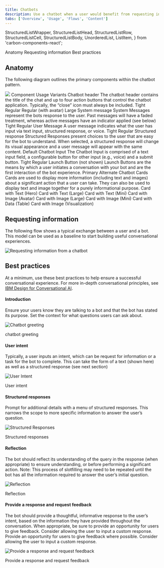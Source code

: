 ```yaml
---
title: Chatbots
description: Use a chatbot when a user would benefit from requesting information on-demand with natural language. They should receive a useful and trustworthy response related to their question or task.
tabs: ['Overview', 'Usage', 'Flows', 'Content']
---
```


  StructuredListWrapper,
  StructuredListHead,
  StructuredListRow,
  StructuredListCell,
  StructuredListBody,
  UnorderedList,
  ListItem,
} from 'carbon-components-react';

<AnchorLinks>

<AnchorLink> Anatomy </AnchorLink>
<AnchorLink> Requesting information </AnchorLink>
<AnchorLink> Best practices </AnchorLink>

</AnchorLinks>

## Anatomy

The following diagram outlines the primary components within the chatbot pattern.

<Image src="/images/chatbot-4.png" />

<StructuredListWrapper>
  <StructuredListHead>
    <StructuredListRow head>
      <StructuredListCell head>Component</StructuredListCell>
      <StructuredListCell head>Usage</StructuredListCell>
      <StructuredListCell head>Variants</StructuredListCell>
    </StructuredListRow>
  </StructuredListHead>
  <StructuredListBody>
    <StructuredListRow>
      <StructuredListCell>Chatbot header</StructuredListCell>
      <StructuredListCell>
        The chatbot header contains the title of the chat and up to four action
        buttons that control the chatbot application. Typically, the “close”
        icon must always be included.
      </StructuredListCell>
      <StructuredListCell>
        <UnorderedList>
          <ListItem>Tight</ListItem>
          <ListItem>Regular</ListItem>
          <ListItem>Regular (with avatar)</ListItem>
          <ListItem>Large</ListItem>
        </UnorderedList>
      </StructuredListCell>
    </StructuredListRow>
    <StructuredListRow>
      <StructuredListCell>System message</StructuredListCell>
      <StructuredListCell>
        System Messages represent the bots response to the user. Past messages
        will have a faded treatment, whereas active messages have an indicator
        applied (see below)
      </StructuredListCell>
      <StructuredListCell>
        <UnorderedList>
          <ListItem>Tight</ListItem>
          <ListItem>Regular</ListItem>
        </UnorderedList>
      </StructuredListCell>
    </StructuredListRow>
    <StructuredListRow>
      <StructuredListCell>User Message</StructuredListCell>
      <StructuredListCell>
        A user message indicates what the user has input via text input,
        structured response, or voice.
      </StructuredListCell>
      <StructuredListCell>
        <UnorderedList>
          <ListItem>Tight</ListItem>
          <ListItem>Regular</ListItem>
        </UnorderedList>
      </StructuredListCell>
    </StructuredListRow>
    <StructuredListRow>
      <StructuredListCell>Structured response</StructuredListCell>
      <StructuredListCell>
        Structured Responses present choices to the user that are easy for the
        bot to understand. When selected, a structured response will change its
        visual appearance and a user message will appear with the same content.
      </StructuredListCell>
      <StructuredListCell>
        <UnorderedList>
          <ListItem>Default</ListItem>
        </UnorderedList>
      </StructuredListCell>
    </StructuredListRow>
    <StructuredListRow>
      <StructuredListCell>Chatbot Input</StructuredListCell>
      <StructuredListCell>
        The Chatbot Input is comprised of a text input field, a configurable
        button for other input (e.g., voice) and a submit button.
      </StructuredListCell>
      <StructuredListCell>
        <UnorderedList>
          <ListItem>Tight</ListItem>
          <ListItem>Regular</ListItem>
        </UnorderedList>
      </StructuredListCell>
    </StructuredListRow>
    <StructuredListRow>
      <StructuredListCell>Launch Button (not shown)</StructuredListCell>
      <StructuredListCell>
        Launch Buttons are the means by which a user initiates a conversation
        with your bot and are the first interaction of the bot experience.
      </StructuredListCell>
      <StructuredListCell>
        <UnorderedList>
          <ListItem>Primary</ListItem>
          <ListItem>Alternate</ListItem>
        </UnorderedList>
      </StructuredListCell>
    </StructuredListRow>
    <StructuredListRow>
      <StructuredListCell>Chatbot Cards</StructuredListCell>
      <StructuredListCell>
        Cards are used to display more information (including text and images)
        about a significant action that a user can take. They can also be used
        to display text and image together for a purely informational purpose.
      </StructuredListCell>
      <StructuredListCell>
        <UnorderedList>
          <ListItem>Card with Text (Hero)</ListItem>
          <ListItem>Card with Text (Large)</ListItem>
          <ListItem>Card with Text (Mini)</ListItem>
          <ListItem>Card with Image (Avatar)</ListItem>
          <ListItem>Card with Image (Large)</ListItem>
          <ListItem>Card with Image (Mini)</ListItem>
          <ListItem>Card with Data (Table)</ListItem>
          <ListItem>Card with Image (Visualization)</ListItem>
        </UnorderedList>
      </StructuredListCell>
    </StructuredListRow>
  </StructuredListBody>
</StructuredListWrapper>

## Requesting information

The following flow shows a typical exchange between a user and a bot. This model can be used as a baseline to start building useful conversational experiences.

![Requesting information from a chatbot](images/chatbot-1.png)

## Best practices

At a minimum, use these best practices to help ensure a successful conversational experience. For more in-depth conversational principles, see [IBM Design for Conversational AI](https://www.ibm.com/design/ai/conversation).

#### Introduction

Ensure your users know they are talking to a bot and that the bot has stated its purpose. Set the context for what questions users can ask about.

![Chatbot greeting](images/chatbot-7.png)

<Caption>chatbot greeting</Caption>

#### User intent

Typically, a user inputs an intent, which can be request for information or a task for the bot to complete. This can take the form of a text (shown here) as well as a structured response (see next section)

![User Intent](images/chatbot-8.png)

<Caption>User intent</Caption>

#### Structured responses

Prompt for additional details with a menu of structured responses. This narrows the scope to more specific information to answer the user’s question.

![Structured Responses](images/chatbot-9.png)

<Caption>Structured responses</Caption>

#### Reflection

The bot should reflect its understanding of the query in the response (when appropriate) to ensure understanding, or before performing a significant action. Note: This process of slotfilling may need to be repeated until the bot has all the information required to answer the user’s initial question.

![Reflection](images/chatbot-10.png)

<Caption>Reflection</Caption>

#### Provide a response and request feedback

The bot should provide a thoughtful, informative response to the user’s intent, based on the information they have provided throughout the conversation. When appropriate, be sure to provide an opportunity for users to give feedback. Consider allowing the user to input a custom response. Provide an opportunity for users to give feedback where possible. Consider allowing the user to input a custom response.

![Provide a response and request feedback](images/chatbot-11.png)

<Caption>Provide a response and request feedback</Caption>
